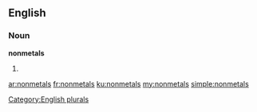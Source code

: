 ==English==

===Noun===
'''nonmetals'''

# {{plural of|nonmetal}}

[[Category:English plurals]]

[[ar:nonmetals]]
[[fr:nonmetals]]
[[ku:nonmetals]]
[[my:nonmetals]]
[[simple:nonmetals]]